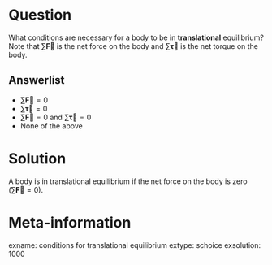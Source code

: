 Question
========
What conditions are necessary for a body to be in **translational** equilibrium? Note that $\sum \boldsymbol{\vec{F}}$ is the net force on the body and $\sum \boldsymbol{\vec{\tau}}$ is the net torque on the body.

Answerlist
----------
* $\sum \boldsymbol{\vec{F}} = 0$
* $\sum \boldsymbol{\vec{\tau}} = 0$
* $\sum \boldsymbol{\vec{F}} = 0$ and $\sum \boldsymbol{\vec{\tau}} = 0$
* None of the above

Solution
========
A body is in translational equilibrium if the net force on the body is zero ($\sum \boldsymbol{\vec{F}} = 0$).

Meta-information
================
exname: conditions for translational equilibrium
extype: schoice
exsolution: 1000
